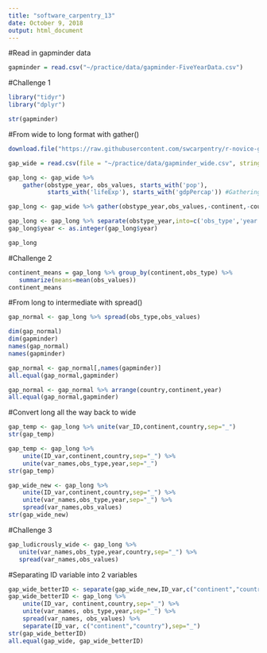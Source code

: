 ```yaml
---
title: "software_carpentry_13"
date: October 9, 2018
output: html_document
---
```


#Read in gapminder data
```r
gapminder = read.csv("~/practice/data/gapminder-FiveYearData.csv")
```




#Challenge 1
```r
library("tidyr")
library("dplyr")

str(gapminder)
```

#From wide to long format with gather()
```r
download.file("https://raw.githubusercontent.com/swcarpentry/r-novice-gapminder/gh-pages/_episodes_rmd/data/gapminder_wide.csv", destfile = "~/practice/data/gapminder_wide.csv")

gap_wide = read.csv(file = "~/practice/data/gapminder_wide.csv", stringsAsFactors = FALSE)

gap_long <- gap_wide %>%
    gather(obstype_year, obs_values, starts_with('pop'),
           starts_with('lifeExp'), starts_with('gdpPercap')) #Gathering by name

gap_long <- gap_wide %>% gather(obstype_year,obs_values,-continent,-country) #Gathering by everything but certain columns (country and continent)

gap_long <- gap_long %>% separate(obstype_year,into=c('obs_type','year'),sep="_")
gap_long$year <- as.integer(gap_long$year)

gap_long
```


#Challenge 2
```r
continent_means = gap_long %>% group_by(continent,obs_type) %>%
   summarize(means=mean(obs_values))
continent_means
```


#From long to intermediate with spread()
```r
gap_normal <- gap_long %>% spread(obs_type,obs_values)

dim(gap_normal)
dim(gapminder)
names(gap_normal)
names(gapminder)

gap_normal <- gap_normal[,names(gapminder)]
all.equal(gap_normal,gapminder)

gap_normal <- gap_normal %>% arrange(country,continent,year)
all.equal(gap_normal,gapminder)
```


#Convert long all the way back to wide
```r
gap_temp <- gap_long %>% unite(var_ID,continent,country,sep="_")
str(gap_temp)

gap_temp <- gap_long %>%
    unite(ID_var,continent,country,sep="_") %>%
    unite(var_names,obs_type,year,sep="_")
str(gap_temp)

gap_wide_new <- gap_long %>%
    unite(ID_var,continent,country,sep="_") %>%
    unite(var_names,obs_type,year,sep="_") %>%
    spread(var_names,obs_values)
str(gap_wide_new)
```


#Challenge 3
```r
gap_ludicrously_wide <- gap_long %>%
   unite(var_names,obs_type,year,country,sep="_") %>%
   spread(var_names,obs_values)
```


#Separating ID variable into 2 variables
```r
gap_wide_betterID <- separate(gap_wide_new,ID_var,c("continent","country"),sep="_")
gap_wide_betterID <- gap_long %>%
    unite(ID_var, continent,country,sep="_") %>%
    unite(var_names, obs_type,year,sep="_") %>%
    spread(var_names, obs_values) %>%
    separate(ID_var, c("continent","country"),sep="_")
str(gap_wide_betterID)
all.equal(gap_wide, gap_wide_betterID)
```















